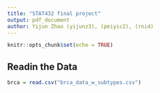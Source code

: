 ```yaml
---
title: "STAT432 final project"
output: pdf_document
author: Yijun Zhao (yijunz3), (peiyic2), (rni4)
---
```


```r
knitr::opts_chunk$set(echo = TRUE)
```

## Readin the Data

```r
brca = read.csv("brca_data_w_subtypes.csv")
```

